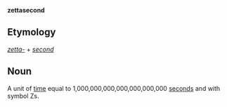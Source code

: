 '''zettasecond'''

==Etymology==

''[[zetta-]]'' + ''[[second]]''

==Noun==

A unit of [[time]] equal to 1,000,000,000,000,000,000,000 [[second]]s and with symbol Zs.